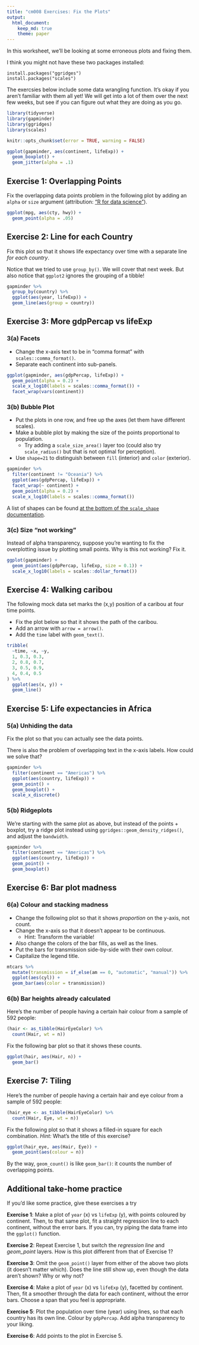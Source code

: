 ```yaml
---
title: "cm008 Exercises: Fix the Plots"
output: 
  html_document:
    keep_md: true
    theme: paper
---
```


In this worksheet, we'll be looking at some erroneous plots and fixing them. 

I think you might not have these two packages installed:

```
install.packages("ggridges")
install.packages("scales")
```

The exercsies below include some data wrangling function. It's okay if you
aren't familiar with them all yet! We will get into a lot of them over the
next few weeks, but see if you can figure out what they are doing as you go.

```r
library(tidyverse)
library(gapminder)
library(ggridges)
library(scales)
```

<!-- The following chunk allows errors when knitting -->

```r
knitr::opts_chunk$set(error = TRUE, warning = FALSE)
```
```r
ggplot(gapminder, aes(continent, lifeExp)) +
  geom_boxplot() +
  geom_jitter(alpha = .1)
```

## Exercise 1: Overlapping Points

Fix the overlapping data points problem in the following plot by adding an `alpha`
or `size` argument (attribution: ["R for data science"](https://r4ds.had.co.nz/data-visualisation.html)).

```r
ggplot(mpg, aes(cty, hwy)) + 
  geom_point(alpha = .05)
```


## Exercise 2: Line for each Country

Fix this plot so that it shows life expectancy over time with a separate line
_for each country_. 

Notice that we tried to use `group_by()`. We will cover that next week. But 
also notice that `ggplot2` ignores the grouping of a tibble!

```r
gapminder %>% 
  group_by(country) %>% 
  ggplot(aes(year, lifeExp)) +
  geom_line(aes(group = country))
```


## Exercise 3: More gdpPercap vs lifeExp

### 3(a) Facets

- Change the x-axis text to be in "comma format" with `scales::comma_format()`.
- Separate each continent into sub-panels.

```r
ggplot(gapminder, aes(gdpPercap, lifeExp)) +
  geom_point(alpha = 0.2) +
  scale_x_log10(labels = scales::comma_format()) +
  facet_wrap(vars(continent))
```

### 3(b) Bubble Plot

- Put the plots in one row, and free up the axes (let them have different scales).
- Make a bubble plot by making the size of the points proportional to population. 
  - Try adding a `scale_size_area()` layer too (could also try `scale_radius()` 
    but that is not optimal for perception).
- Use `shape=21` to distinguish between `fill` (interior) and `color` (exterior). 

```r
gapminder %>% 
  filter(continent != "Oceania") %>% 
  ggplot(aes(gdpPercap, lifeExp)) +
  facet_wrap(~ continent) +
  geom_point(alpha = 0.2) +
  scale_x_log10(labels = scales::comma_format())
```

A list of shapes can be found [at the bottom of the `scale_shape` documentation](https://ggplot2.tidyverse.org/reference/scale_shape.html).

### 3(c) Size "not working"

Instead of alpha transparency, suppose you're wanting to fix the overplotting issue by plotting small points. Why is this not working? Fix it.

```r
ggplot(gapminder) +
  geom_point(aes(gdpPercap, lifeExp, size = 0.1)) +
  scale_x_log10(labels = scales::dollar_format())
```


## Exercise 4: Walking caribou

The following mock data set marks the (x,y) position of a caribou at four time points. 

- Fix the plot below so that it shows the path of the caribou. 
- Add an arrow with `arrow = arrow()`.
- Add the `time` label with `geom_text()`.

```r
tribble(
  ~time, ~x, ~y,
  1, 0.3, 0.3,
  2, 0.8, 0.7,
  3, 0.5, 0.9,
  4, 0.4, 0.5
) %>% 
  ggplot(aes(x, y)) + 
  geom_line()
```

## Exercise 5: Life expectancies in Africa

### 5(a) Unhiding the data

Fix the plot so that you can actually see the data points. 

There is also the problem of overlapping text in the x-axis labels. How could we solve that?

```r
gapminder %>% 
  filter(continent == "Americas") %>% 
  ggplot(aes(country, lifeExp)) + 
  geom_point() +
  geom_boxplot() +
  scale_x_discrete()
```

### 5(b) Ridgeplots

We're starting with the same plot as above, but instead of the points + boxplot, try a ridge plot instead using `ggridges::geom_density_ridges()`, and adjust the `bandwidth`.

```r
gapminder %>% 
  filter(continent == "Americas") %>% 
  ggplot(aes(country, lifeExp)) + 
  geom_point() +
  geom_boxplot()
```

## Exercise 6: Bar plot madness

### 6(a) Colour and stacking madness

- Change the following plot so that it shows _proportion_ on the y-axis, not count.
- Change the x-axis so that it doesn't appear to be continuous.
  - Hint: Transform the variable!
- Also change the colors of the bar fills, as well as the lines.
- Put the bars for transmission side-by-side with their own colour.
- Capitalize the legend title.

```r
mtcars %>% 
  mutate(transmission = if_else(am == 0, "automatic", "manual")) %>% 
  ggplot(aes(cyl)) +
  geom_bar(aes(color = transmission))
```

### 6(b) Bar heights already calculated

Here's the number of people having a certain hair colour from a sample of 592 people:

```r
(hair <- as_tibble(HairEyeColor) %>% 
  count(Hair, wt = n))
```

Fix the following bar plot so that it shows these counts.

```r
ggplot(hair, aes(Hair, n)) +
  geom_bar()
```

## Exercise 7: Tiling

Here's the number of people having a certain hair and eye colour from a sample of 592 people:

```r
(hair_eye <- as_tibble(HairEyeColor) %>% 
  count(Hair, Eye, wt = n))
```

Fix the following plot so that it shows a filled-in square for each combination. 
_Hint:_ What's the title of this exercise?

```r
ggplot(hair_eye, aes(Hair, Eye)) +
  geom_point(aes(colour = n))
```

By the way, `geom_count()` is like `geom_bar()`: it counts the number of overlapping points.


## Additional take-home practice

If you'd like some practice, give these exercises a try

__Exercise 1__: Make a plot of `year` (x) vs `lifeExp` (y), with points coloured by continent. Then, to that same plot, fit a straight regression line to each continent, without the error bars. If you can, try piping the data frame into the `ggplot()` function.

__Exercise 2__: Repeat Exercise 1, but switch the _regression line_ and _geom\_point_ layers. How is this plot different from that of Exercise 1?

__Exercise 3__: Omit the `geom_point()` layer from either of the above two plots (it doesn't matter which). Does the line still show up, even though the data aren't shown? Why or why not?

__Exercise 4__: Make a plot of `year` (x) vs `lifeExp` (y), facetted by continent. Then, fit a smoother through the data for each continent, without the error bars. Choose a span that you feel is appropriate.

__Exercise 5__: Plot the population over time (year) using lines, so that each country has its own line. Colour by `gdpPercap`. Add alpha transparency to your liking. 

__Exercise 6__: Add points to the plot in Exercise 5.